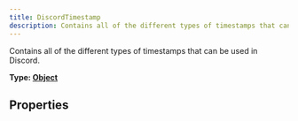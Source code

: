 ```yaml
---
title: DiscordTimestamp
description: Contains all of the different types of timestamps that can be used in Discord.
---
```


Contains all of the different types of timestamps that can be used in Discord.

**Type: [Object](https://developer.mozilla.org/en-US/docs/Web/JavaScript/Reference/Global_Objects/Object)**


## Properties

<Table 
    headers={["Parameter", "Type", "Value", "Example Output"]}
    rows={
        [
            ["ShortTime", "[String](blank_https://developer.mozilla.org/en-US/docs/Web/JavaScript/Reference/Global_Objects/String)", "t" , "12:00AM"],
            ["LongTime", "[String](blank_https://developer.mozilla.org/en-US/docs/Web/JavaScript/Reference/Global_Objects/String)", "T" , "12:00:00AM"],
            ["ShortDate", "[String](blank_https://developer.mozilla.org/en-US/docs/Web/JavaScript/Reference/Global_Objects/String)", "d" , "01/01/1970"],
            ["LongDate", "[String](blank_https://developer.mozilla.org/en-US/docs/Web/JavaScript/Reference/Global_Objects/String)", "D" , "January 01, 1970"],
            ["ShortDateTime", "[String](blank_https://developer.mozilla.org/en-US/docs/Web/JavaScript/Reference/Global_Objects/String)", "f" , "January 01, 1970 at 12:00AM"],
            ["LongDateTime", "[String](blank_https://developer.mozilla.org/en-US/docs/Web/JavaScript/Reference/Global_Objects/String)", "F" , "Monday, January 01, 1970 at 12:00AM"],
            ["Relative", "[String](blank_https://developer.mozilla.org/en-US/docs/Web/JavaScript/Reference/Global_Objects/String)", "R" , "2 seconds ago"],
        ]
    }
/>
